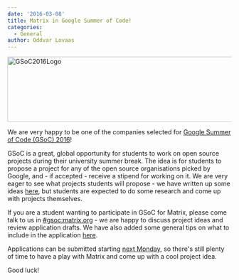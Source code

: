 ```yaml
---
date: '2016-03-08'
title: Matrix in Google Summer of Code!
categories:
  - General
author: Oddvar Lovaas
---
```


<img src="https://matrix.org/blog/wp-content/uploads/2016/03/GSoC2016Logo.jpg" alt="GSoC2016Logo" width="920" height="147" class="aligncenter size-full wp-image-1555" />

We are very happy to be one of the companies selected for <a href="https://summerofcode.withgoogle.com/organizations/?sp-page=2">Google Summer of Code (GSoC) 2016</a>!

GSoC is a great, global opportunity for students to work on open source projects during their university summer break. The idea is for students to propose a project for any of the open source organisations picked by Google, and - if accepted - receive a stipend for working on it. We are very eager to see what projects students will propose - we have written up some ideas <a href="https://github.com/matrix-org/GSoC/blob/master/IDEAS.md">here</a>, but students are expected to do some research and come up with projects themselves.

If you are a student wanting to participate in GSoC for Matrix, please come talk to us in <a href="https://vector.im/beta/#/room/#gsoc:matrix.org">#gsoc:matrix.org</a> - we are happy to discuss project ideas and review application drafts. We have also added some general tips on what to include in the application <a href="https://github.com/matrix-org/GSoC#how-do-i-write-my-gsoc-application">here</a>.

Applications can be submitted starting <a href="https://developers.google.com/open-source/gsoc/timeline">next Monday</a>, so there's still plenty of time to have a play with Matrix and come up with a cool project idea.

Good luck!